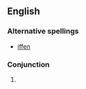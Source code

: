 ==English==
===Alternative spellings===
*[[iffen]]
===Conjunction===
{{en-conj}}
#{{eye dialect|if}}